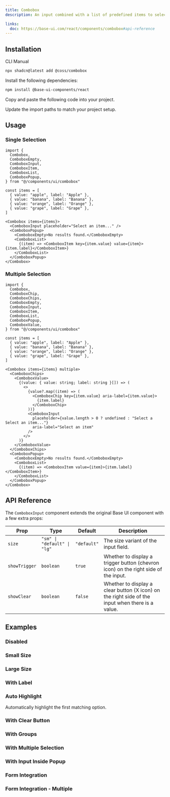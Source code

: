 ```yaml
---
title: Combobox
description: An input combined with a list of predefined items to select.

links:
  doc: https://base-ui.com/react/components/combobox#api-reference
---
```


<ComponentPreview
  name="combobox-demo"
  className="[&_.preview>*]:w-full [&_.preview>*]:max-w-64"
/>

## Installation

<CodeTabs>

<TabsList>
  <TabsTab value="cli">CLI</TabsTab>
  <TabsTab value="manual">Manual</TabsTab>
</TabsList>

<TabsPanel value="cli">

```bash
npx shadcn@latest add @coss/combobox
```

</TabsPanel>

<TabsPanel value="manual">

<Steps>

<Step>Install the following dependencies:</Step>

```bash
npm install @base-ui-components/react
```

<Step>Copy and paste the following code into your project.</Step>

<ComponentSource name="combobox" title="components/ui/combobox.tsx" />

<Step>Update the import paths to match your project setup.</Step>

</Steps>

</TabsPanel>

</CodeTabs>

## Usage

### Single Selection

```tsx
import {
  Combobox,
  ComboboxEmpty,
  ComboboxInput,
  ComboboxItem,
  ComboboxList,
  ComboboxPopup,
} from "@/components/ui/combobox"
```

```tsx
const items = [
  { value: "apple", label: "Apple" },
  { value: "banana", label: "Banana" },
  { value: "orange", label: "Orange" },
  { value: "grape", label: "Grape" },
]

<Combobox items={items}>
  <ComboboxInput placeholder="Select an item..." />
  <ComboboxPopup>
    <ComboboxEmpty>No results found.</ComboboxEmpty>
    <ComboboxList>
      {(item) => <ComboboxItem key={item.value} value={item}>{item.label}</ComboboxItem>}
    </ComboboxList>
  </ComboboxPopup>
</Combobox>
```

### Multiple Selection

```tsx
import {
  Combobox,
  ComboboxChip,
  ComboboxChips,
  ComboboxEmpty,
  ComboboxInput,
  ComboboxItem,
  ComboboxList,
  ComboboxPopup,
  ComboboxValue,
} from "@/components/ui/combobox"
```

```tsx
const items = [
  { value: "apple", label: "Apple" },
  { value: "banana", label: "Banana" },
  { value: "orange", label: "Orange" },
  { value: "grape", label: "Grape" },
]

<Combobox items={items} multiple>
  <ComboboxChips>
    <ComboboxValue>
      {(value: { value: string; label: string }[]) => (
        <>
          {value?.map((item) => (
            <ComboboxChip key={item.value} aria-label={item.value}>
              {item.label}
            </ComboboxChip>
          ))}
          <ComboboxInput
            placeholder={value.length > 0 ? undefined : "Select a Select an item..."}
            aria-label="Select an item"
          />
        </>
      )}
    </ComboboxValue>
  </ComboboxChips>
  <ComboboxPopup>
    <ComboboxEmpty>No results found.</ComboboxEmpty>
    <ComboboxList>
      {(item) => <ComboboxItem value={item}>{item.label}</ComboboxItem>}
    </ComboboxList>
  </ComboboxPopup>
</Combobox>
```

## API Reference

The `ComboboxInput` component extends the original Base UI component with a few extra props:

| Prop          | Type                        | Default     | Description                                                                                      |
| ------------- | --------------------------- | ----------- | ------------------------------------------------------------------------------------------------ |
| `size`        | `"sm" \| "default" \| "lg"` | `"default"` | The size variant of the input field.                                                             |
| `showTrigger` | `boolean`                   | `true`      | Whether to display a trigger button (chevron icon) on the right side of the input.               |
| `showClear`   | `boolean`                   | `false`     | Whether to display a clear button (X icon) on the right side of the input when there is a value. |

## Examples

### Disabled

<ComponentPreview
  name="combobox-disabled"
  className="[&_.preview>*]:w-full [&_.preview>*]:max-w-64"
/>

### Small Size

<ComponentPreview
  name="combobox-sm"
  className="[&_.preview>*]:w-full [&_.preview>*]:max-w-64"
/>

### Large Size

<ComponentPreview
  name="combobox-lg"
  className="[&_.preview>*]:w-full [&_.preview>*]:max-w-64"
/>

### With Label

<ComponentPreview
  name="combobox-with-label"
  className="[&_.preview>*]:w-full [&_.preview>*]:max-w-64"
/>

### Auto Highlight

Automatically highlight the first matching option.

<ComponentPreview
  name="combobox-autohighlight"
  className="[&_.preview>*]:w-full [&_.preview>*]:max-w-64"
/>

### With Clear Button

<ComponentPreview
  name="combobox-with-clear"
  className="[&_.preview>*]:w-full [&_.preview>*]:max-w-64"
/>

### With Groups

<ComponentPreview
  name="combobox-grouped"
  className="[&_.preview>*]:w-full [&_.preview>*]:max-w-64"
/>

### With Multiple Selection

<ComponentPreview
  name="combobox-multiple"
  className="[&_.preview>*]:w-full [&_.preview>*]:max-w-64"
/>

### With Input Inside Popup

<ComponentPreview
  name="combobox-with-inner-input"
  className="[&_.preview>*]:w-full [&_.preview>*]:max-w-64"
/>

### Form Integration

<ComponentPreview
  name="combobox-form"
  className="[&_.preview>*]:w-full [&_.preview>*]:max-w-64"
/>

### Form Integration - Multiple

<ComponentPreview
  name="combobox-multiple-form"
  className="[&_.preview>*]:w-full [&_.preview>*]:max-w-64"
/>

